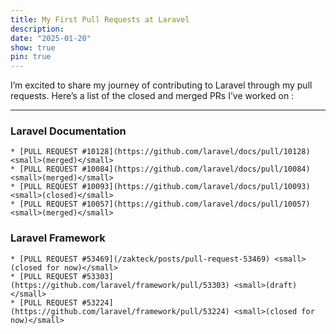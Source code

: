 ```yaml
---
title: My First Pull Requests at Laravel
description: 
date: "2025-01-20"
show: true
pin: true
---
```


I’m excited to share my journey of contributing to Laravel through my pull requests. Here’s a list of the closed and merged PRs I’ve worked on : 

---
### Laravel Documentation
    * [PULL REQUEST #10128](https://github.com/laravel/docs/pull/10128) <small>(merged)</small>
    * [PULL REQUEST #10084](https://github.com/laravel/docs/pull/10084) <small>(merged)</small>
    * [PULL REQUEST #10093](https://github.com/laravel/docs/pull/10093) <small>(closed)</small>
    * [PULL REQUEST #10057](https://github.com/laravel/docs/pull/10057) <small>(merged)</small>

### Laravel Framework
    * [PULL REQUEST #53469](/zakteck/posts/pull-request-53469) <small>(closed for now)</small>
    * [PULL REQUEST #53303](https://github.com/laravel/framework/pull/53303) <small>(draft)</small>
    * [PULL REQUEST #53224](https://github.com/laravel/framework/pull/53224) <small>(closed for now)</small>


